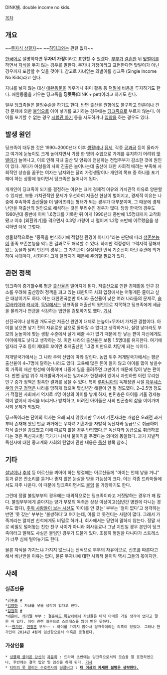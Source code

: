DINK族. double income no kids.

[[목차]]
== 개요 ==
~~[[무자식 상팔자]]~~ ~~[[히딩크]]와는 관련 없다~~

[[한국어]]로 설명하자면 '''무자녀 가정'''이라고 표현할 수 있겠다. [[부부]]가 [[결혼]]한 뒤 [[맞벌이]]를 하면서 [[자식]]을 두지 않는 경우를 말한다. 무자녀 가정이라고 표현한다면 맞벌이가 아닌 경우까지 포함할 수 있을 것이다. 참고로 자녀없는 외벌이를 싱크족 (Single Income No Kids)라고 한다.

자녀를 낳지 않는 대신 [[애완동물]]을 키우거나 취미 활동 등 [[덕질]]에 비용을 투자하기도 한다. 애완동물을 키우는 딩크족을 '''딩펫족'''(DINK + pet)이라고 하기도 한다.

일부 딩크족들은 불임수술을 하기도 한다. 반면 출산을 원함에도 불구하고 [[만혼]]이나 건강 문제에 의한 [[불임]]으로 아이 낳기를 포기하는 경우에는 [[딩크족]]으로 부르지 않는다. 아이를 포기할 수 없는 경우 [[시험관 아기]] 등을 시도하거나 [[입양]]을 하는 경우도 있다.
== 발생 원인 ==
딩크족이 대두한 것은 1990~2000년대 이후 [[생활비]]나 [[집세]], 각종 [[공과금]] 등이 올라가고 여기에 눈높이도 크게 높아지면서 가장 한 명의 수입으로 가계를 유지하기 어려워 [[맞벌이]]가 늘어나고, 이로 인해 자녀 출산 및 양육에 전념하는 전업주부가 감소한 것에 원인이 있다. 게다가 여성들의 사회 진출은 늘어나는데 출산에 대한 사회적 배려는 부족해 사회적인 상승을 꿈꾸는 여자는 남자와는 달리 가정생활이나 개인의 목표 중 하나를 포기해야 하는 상황에 놓이면서 딩크족은 늘어나게 된다.

개개인이 딩크족이 되기를 결정하는 이유는 크게 경제적 이유와 가치관적 이유로 양분할 수 있지만, 보통 가치관적인 문제가 우선하여 저출산 현상이 벌어지고, 경제적 이유는 나중에 후속하여 출산율을 더 떨어뜨리는 형태가 되는 경우가 대부분이며, 그 때문에 경제난만을 저출산의 원인으로 해석하는 것은 무리수인 경우가 많다. 당장 한국의 경우도 1980년대 중반에 이미 1.6명대를 기록한 뒤 이게 1990년대 중반에 1.5명대까지 고착화됐고 이후 [외환위기]를 겪으면서 0.3명 가량이 더 떨어져 1.2명 초반에 이르렀음을 생각하면 더욱 그렇다.

생물학적으로는 "종족을 번식하기에 적합한 환경이 아니다"라는 판단에 따라 [[생존본능]]이 종족 보존본능을 억누른 결과로도 해석할 수 있다. 하지만 적정성이 그럭저럭 정해져 있는 동물과 달리 인간의 경우는 그 가치관이 실질적인 번식 기준선이 아닌 주관에 의거하여 시대마다, 사회마다 크게 달라지기 때문에 주의할 필요가 있다.
== 관련 정책 ==
딩크족이 증가할수록 평균 [[출산율]]은 떨어지게 된다. 저출산으로 인한 경제활동 인구 감소를 우려해 출산장려 정책을 펴고 있는 대한민국 사회 입장에서는 어떻게든 줄이고 싶은 대상이기도 하다. 이는 대한민국뿐만 아니라 출산율이 낮은 여러 나라들의 문제로, [[슬로바키아]]와 [[러시아]], [[독일]]에서는 딩크족을 저출산의 원인으로 지목하고 딩크족에게 세금을 물리거나 연금을 삭감하는 법안을 검토하기도 했다. [http://news.naver.com/main/read.nhn?mode=LSD&mid=sec&sid1=104&oid=022&aid=0000181266 기사] 

선진국이나 상위권 개도국은 저출산 원인이 대체로 눈높이+무자녀 가치관 결합이다. 아이를 낳으면 낳기 전의 자유로운 삶으로 돌아갈 수 없다고 생각하거나, 설령 낳더라도 부모의 눈높이에 맞는 생활 수준에서 살게 해줄 수가 없기 때문에 안 낳는 편이 자신에게도 아이에게도 낫다고 생각하는 것. 이런 나라의 출산율은 보통 1.5명대를 유지한다. 여기에 일자리 구조 등이 제대로 꼬이면 초저출산인 1.3명 미만으로 치닫게 되는 식이다. 

저개발국가에서는 그 나라 주력 산업에 따라 갈린다. 농업 위주 저개발국가에서는 평균출산율이 4~7명에 달하는 나라도 있다. 교육에 많은 돈이 들지 않고 아이를 많이 낳을수록 가족의 재산 형성에 이득이며 나중에 일을 물려주면 그만이기 때문에 많이 낳는 편이다. 반면 공업 위주 저개발국가에서는 일자리가 한정되어 있어서 자칫하면 이런 무리한 인구 증가 정책은 참혹한 결과를 낳을 수 있다. 특히 [[루마니아]]의 독재정권 시절 [[차우셰스쿠의 인구 정책]]은 나라를 망하게 했으며 몇십년간 해결이 안 될 정도였다. 2~2.5명 정도가 적절한 사회에서 억지로 4명 이상의 아이를 낳게 하자, 빈민층은 아이를 키울 경제능력이 없어서 자식을 버리거나 방치하고, 버려진 아이들은 사회 빈곤층의 삶을 이어가며 사회 문제가 되었다.

딩크족이라는 단어의 역사는 오래 되지 않았지만 무자녀 기혼자라는 개념은 오래전 과거부터 존재해 왔던 만큼 과거에는 무자녀 기혼자를 자발적 독신자와 동급으로 취급하며 자식 출산을 강요했고 이에 따르지 않을 경우 탄압했다.[* 독신자와 동급으로 취급하겠다는 것은 독신자처럼 국가가 나서서 불이익을 주겠다는 의미와 동일했다. 과거 자발적 독신자에 대한 종교계와 사회의 탄압에 관한 내용은 [[독신]] 항목 참조.]
== 기타 ==
[[설날]]이나 [[추석]] 등 어르신을 뵈어야 하는 명절에는 어르신들께 "아이는 언제 낳을 거냐" 등과 같은 잔소리를 듣거나 좋지 않은 눈살을 받을 가능성이 크다. 이는 각종 드라마들에서도 자주 나온다. 이 때문에 딩크족이면서도 [[불임]] 을 가장하기도 한다.

그런데 정말 불임부부의 경우에는 대외적으로는 딩크족이라고 거짓말하는 경우가 꽤 많다. 불임부부에게 쏟아지는 양가 부모의 독촉은 상상 이상이고(십년간 병원에 다니는 경우도 많다), [[오지랖|주위 사람들이 보는 시선]]도 '아이를 안 갖는' 부부는 '철이 없다'고 생각하는 반면 '못 갖는' 부부는 '불쌍하다'고 여기는데, 이를 더 못견디는 사람이 많다. 그래서 가족끼리는 알지만 친척에게도 비밀로 하거나, 회사에서는 당연히 말하지 않는다. 정말 서로 비밀도 털어놓는 친한 친구 사이가 아니라 회사동료나 그냥 지인일 경우 본인이 딩크족이라고 말해도 사실은 불임인 경우가 드물게 있다. 조용히 병원을 다니다가 스트레스가 너무 심해 털어놓기도 한다. 

물론 자식을 가지느냐 가지지 않느냐는 전적으로 부부의 자유이므로, 신조를 따른다고 해서 비난받을 이유는 없다, 물론 무자녀에 대한 사회적 불이익 역시 그들의 몫이지만. 
== 사례 ==
=== 실존인물 ===
 *[[김수로]] [http://news.naver.com/main/read.nhn?mode=LSD&mid=sec&sid1=106&oid=076&aid=0002025193 #]
 *[[김영하]] : 자녀를 낳을 생각이 없다고 한다.
 *[[김원희]] [http://news.naver.com/main/read.nhn?mode=LSD&mid=sec&sid1=106&oid=076&aid=0002025193 #]
 *[[네온비]], [[캐러멜]] 부부 : [[결혼해도 똑같네]]에서 자신들은 아직 아이를 가질 생각이 없다고 말한 바 있다. 아이 관련 질문으로 스트레스를 많이 받은 듯하다.
 *~~[[한가인]], [[연정훈]] 부부~~ : 아이를 가지지 않아서 딩크족이라는 의혹이 있었다. 그러나 한가인이 2014년 4월에 임신함으로서 의혹은 종결됐다.
=== 가상인물 ===
 * [[넝쿨째 굴러온 당신]]의 [[차윤희]] : 드라마 초반에는 딩크족으로서의 모습을 잘 표현하였으나, 후반에는 결국 입양 및 임신을 하게 된다. [http://news.naver.com/main/read.nhn?mode=LSD&mid=sec&sid1=106&oid=001&aid=0005806076 기사]
 * [[티미의 못 말리는 수호천사]]의 [[딩클버그]] : '''[[더 이상의 자세한 설명은 생략한다.]]'''
